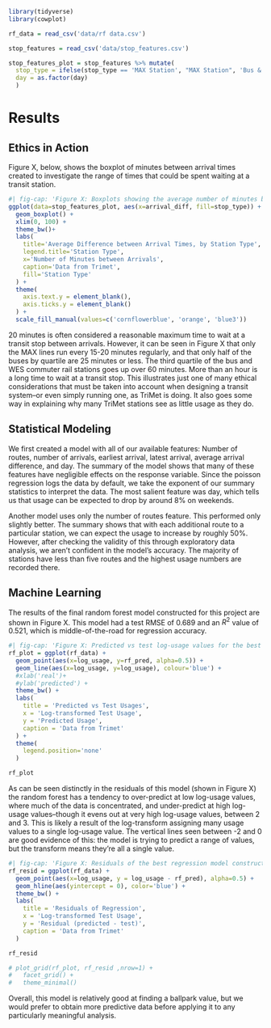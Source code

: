 ```r
library(tidyverse)
library(cowplot)
```

```r
rf_data = read_csv('data/rf data.csv')
```

```r
stop_features = read_csv('data/stop_features.csv')

stop_features_plot = stop_features %>% mutate(
  stop_type = ifelse(stop_type == 'MAX Station', "MAX Station", 'Bus & WES Stations'), 
  day = as.factor(day)
  )
```

# Results

## Ethics in Action 

Figure X, below, shows the boxplot of minutes between arrival times created to investigate the range of times that could be spent waiting at a transit station. 

```r
#| fig-cap: 'Figure X: Boxplots showing the average number of minutes between arrivals at a station, faceted by station type. WES commuter rail stations are combined with bus data, since there are only 6 WES stations in the TriMet system. Data from both weekdays and weekend days is included. Outliers higher than 100 are excluded for a better view of the non-outlier data.'
ggplot(data=stop_features_plot, aes(x=arrival_diff, fill=stop_type)) + 
  geom_boxplot() +
  xlim(0, 100) + 
  theme_bw()+ 
  labs(
    title='Average Difference between Arrival Times, by Station Type', 
    legend.title='Station Type', 
    x='Number of Minutes between Arrivals', 
    caption='Data from Trimet', 
    fill='Station Type'
  ) + 
  theme(
    axis.text.y = element_blank(), 
    axis.ticks.y = element_blank()
  ) +
  scale_fill_manual(values=c('cornflowerblue', 'orange', 'blue3'))
```

20 minutes is often considered a reasonable maximum time to wait at a transit stop between arrivals. However, it can be seen in Figure X that only the MAX lines run every 15-20 minutes regularly, and that only half of the buses by quartile are 25 minutes or less. The third quartile of the bus and WES commuter rail stations goes up over 60 minutes. More than an hour is a long time to wait at a transit stop. 
This illustrates just one of many ethical considerations that must be taken into account when designing a transit system–or even simply running one, as TriMet is doing. It also goes some way in explaining why many TriMet stations see as little usage as they do. 

## Statistical Modeling 

We first created a model with all of our available features: Number of routes, number of arrivals, earliest arrival, latest arrival, average arrival difference, and day. The summary of the model shows that many of these features have negligible effects on the response variable. Since the poisson regression logs the data by default, we take the exponent of our summary statistics to interpret the data. The most salient feature was day, which tells us that usage can be expected to drop by around 8% on weekends. 

Another model uses only the number of routes feature. This performed only slightly better. The summary shows that with each additional route to a particular station, we can expect the usage to increase by roughly 50%. However, after checking the validity of this through exploratory data analysis, we aren’t confident in the model’s accuracy. The majority of stations have less than five routes and the highest usage numbers are recorded there. 


## Machine Learning 

The results of the final random forest model constructed for this project are shown in Figure X. This model had a test RMSE of 0.689 and an $R^2$ value of 0.521, which is middle-of-the-road for regression accuracy. 

```r
#| fig-cap: 'Figure X: Predicted vs test log-usage values for the best model constructed over the course of this project. This model had an RMSE value of 0.689 and an $R^2$ value for 0.521. It has a tendency to over-predict at low log-usage values where the data is concentrated, and slightly under-predict at higher log-usage values. The vertical lines show where many usage values were transformed into a single log-usage value.'
rf_plot = ggplot(rf_data) + 
  geom_point(aes(x=log_usage, y=rf_pred, alpha=0.5)) + 
  geom_line(aes(x=log_usage, y=log_usage), colour='blue') + 
  #xlab('real')+ 
  #ylab('predicted') + 
  theme_bw() + 
  labs(
    title = 'Predicted vs Test Usages',
    x = 'Log-transformed Test Usage', 
    y = 'Predicted Usage', 
    caption = 'Data from Trimet'
  ) + 
  theme(
    legend.position='none'
  )

rf_plot
```

As can be seen distinctly in the residuals of this model (shown in Figure X) the random forest has a tendency to over-predict at low log-usage values, where much of the data is concentrated, and under-predict at high log-usage values--though it evens out at very high log-usage values, between 2 and 3. This is likely a result of the log-transform assigning many usage values to a single log-usage value. The vertical lines seen between -2 and 0 are good evidence of this: the model is trying to predict a range of values, but the transform means they're all a single value. 

```r
#| fig-cap: 'Figure X: Residuals of the best regression model constructed over the course of this project. This model had an RMSE value of 0.689 and an $R^2$ value for 0.521. It has a tendency to over-predict at low log-usage values where the data is concentrated, and slightly under-predict at higher log-usage values. This is demostrated by the definite shape of the residuals. The vertical lines show where many usage values were transformed into a single log-usage value.'
rf_resid = ggplot(rf_data) + 
  geom_point(aes(x=log_usage, y = log_usage - rf_pred), alpha=0.5) + 
  geom_hline(aes(yintercept = 0), color='blue') + 
  theme_bw() + 
  labs(
    title = 'Residuals of Regression', 
    x = 'Log-transformed Test Usage', 
    y = 'Residual (predicted - test)', 
    caption = 'Data from Trimet'
  ) 

rf_resid
```

```r
# plot_grid(rf_plot, rf_resid ,nrow=1) +
#   facet_grid() +
#   theme_minimal()
```

Overall, this model is relatively good at finding a ballpark value, but we would prefer to obtain more predictive data before applying it to any particularly meaningful analysis. 

